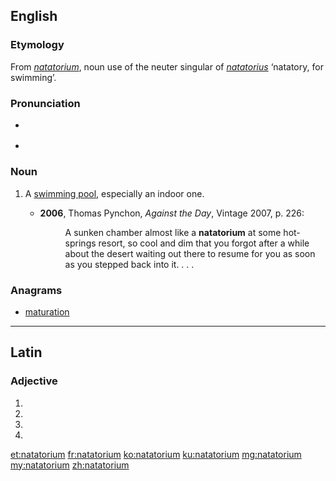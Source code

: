==English==

===Etymology===
From {{etyl|LL.|en}} ''[[#Latin|natatorium]]'', noun use of the neuter singular of {{etyl|la|en}} ''[[natatorius]]'' ‘natatory, for swimming’.

===Pronunciation===
*{{a|UK}} {{IPA|/neɪtəˈtɔːɹɪəm/|lang=en}}
* {{a|US}} {{IPA|/ne͡ɪtəˈtɔːɹiəm/, /nætə-/, /næɾə-/|lang=en}}

===Noun===
{{en-noun|natatoriums|natatoria}}

# {{context|US|lang=en}} A [[swimming pool]], especially an indoor one.
#* '''2006''', Thomas Pynchon, ''Against the Day'', Vintage 2007, p. 226:
#*: A sunken chamber almost like a '''natatorium''' at some hot-springs resort, so cool and dim that you forgot after a while about the desert waiting out there to resume for you as soon as you stepped back into it. . . .

===Anagrams===
* [[maturation#English|maturation]]

----

==Latin==

===Adjective===
{{la-adj-form|natātōrium}}

# {{inflection of|natātōrius||nom|n|s|lang=la}}
# {{inflection of|natātōrius||acc|m|s|lang=la}}
# {{inflection of|natātōrius||acc|n|s|lang=la}}
# {{inflection of|natātōrius||voc|n|s|lang=la}}

[[et:natatorium]]
[[fr:natatorium]]
[[ko:natatorium]]
[[ku:natatorium]]
[[mg:natatorium]]
[[my:natatorium]]
[[zh:natatorium]]